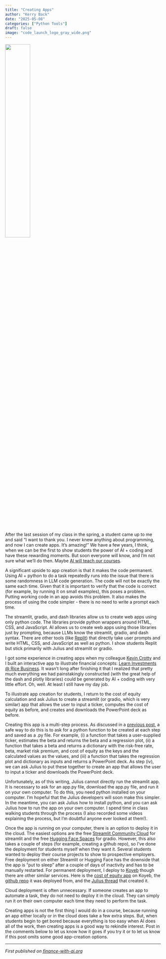 ```yaml
---
title: "Creating Apps"
author: "Kerry Back"
date: "2025-05-08"
categories: ["Python Tools"]
draft: false
image: "code_launch_logo_gray_wide.png"  
---
```


![](code_launch_logo_gray_wide.png){width=40% fig-align="center"}

After the last session of my class in the spring, a student came up to me and said "I want to thank you.  I never knew anything about programming, and now I can create apps.  It's amazing!"  We have a few years, I think, when we can be the first to show students the power of AI + coding and have these rewarding moments.  But soon everyone will know, and I'm not sure what we'll do then.  Maybe [AI will teach our courses](https://www.chronicle.com/article/are-you-ready-for-the-ai-university).

A significant upside to app creation is that it makes the code permanent.  Using AI + python to do a task repeatedly runs into the issue that there is some randomness in LLM code generation.  The code will not be exactly the same each time.  Given that it is important to verify that the code is correct (for example, by running it on small examples), this poses a problem.  Putting working code in an app avoids this problem.  It also makes the process of using the code simpler - there is no need to write a prompt each time.

The streamlit, gradio, and dash libraries allow us to create web apps using only python code.  The libraries provide python wrappers around  HTML, CSS, and JavaScript.  AI allows us to create web apps using those libraries just by prompting, because LLMs know the streamlit, gradio, and dash syntax.  There are other tools (like [Replit](https://replit.com/)) that directly take user prompts and write HTML, CSS, and JavaScript as well as python.  I show students Replit but stick primarily with Julius and streamlit or gradio.

I got some experience in creating apps when my colleague [Kevin Crotty](https://kevin-crotty.com/) and I built an interactive app to illustrate financial concepts: [Learn Investments @ Rice Business](learn-investments.rice-business.org).  It wasn't long after finishing it that I realized that pretty much everything we had painstakingly constructed (with the great help of the dash and plotly libraries) could be generated by AI + coding with very little effort.  Oh, well.  At least I still have my day job. 

To illustrate app creation for students, I return to the cost of equity calculation and ask Julius to create a streamlit (or gradio, which is very similar) app that allows the user to input a ticker, computes the cost of equity as before, and creates and downloads the PowerPoint deck as before.  

Creating this app is a multi-step process.  As discussed in a [previous post](https://finance-with-ai.org/posts/04-prompts/), a safe way to do this is to ask for a python function to be created at each step and saved as a .py file.  For example, (i) a function that takes a user-supplied ticker, estimates the beta and returns the beta and a regression plot, (ii) a function that takes a beta and returns a dictionary with the risk-free rate, beta, market risk premium, and cost of equity as the keys and the calculated values as the values, and (iii) a function that takes the regression plot and dictionary as inputs and returns a PowerPoint deck.  As step (iv), we can ask Julius to put these together to create an app that allows the user to input a ticker and downloads the PowerPoint deck.

Unfortunately, as of this writing, Julius cannot directly run the streamlit app.  It is necessary to ask for an app.py file, download the app.py file, and run it on your own computer.  To do this, you need python installed on your computer.  I'm hopeful that the Julius developers will soon make this simpler.  In the meantime, you can ask Julius how to install python, and you can ask Julius how to run the app on your own computer.  I spend time in class walking students through the process (I also recorded some videos explaining the process, but I'm doubtful anyone ever looked at them!).  

Once the app is running on your computer, there is an option to deploy it in the cloud.  The easiest options are the free [Streamlit Community Cloud](https://streamlit.io/cloud) for streamlit and the free [Hugging Face Spaces](https://huggingface.co/spaces) for gradio.  However, this also takes a couple of steps (for example, creating a github repo), so I've done the deployment for students myself when they want it.  Several students wanted to deploy their course projects to show to prospective employers.  Free deployment on either Streamlit or Hugging Face has the downside that the app is "put to sleep" after a couple of days of inactivity and has to be manually restarted.  For permanent deployment, I deploy to [Koyeb](https://www.koyeb.com/docs/deploy/streamlit) though there are other similar services.  Here is the [cost of equity app](https://costofequity.koyeb.app/) on Koyeb, the [github repo](https://github.com/finance-with-ai/streamlit-cost-equity) it was deployed from, and the [Julius thread](https://julius.ai/s/9ac52a0d-669c-47b0-a4f0-40d370e3ad35) that created it.

Cloud deployment is often unnecessary.  If someone creates an app to automate a task, they do not need to deploy it in the cloud. They can simply run it on their own computer each time they need to perform the task.  

Creating apps is not the first thing I would do in a course, because running an app either locally or in the cloud does take a few extra steps.  But, when students begin to get bored because everything is too easy when AI does all of the work, then creating apps is a good way to rekindle interest.  Post in the comments below to let us know how it goes if you try it or to let us know if this post omits some good app-creation options.

---

*First published on [finance-with-ai.org](https://finance-with-ai.org)* 



